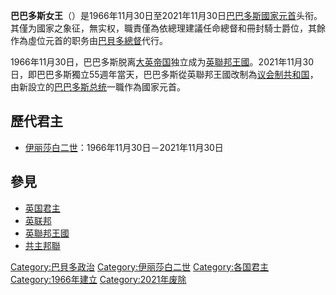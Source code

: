 {{NoteTA
|G1=PoliticiansUK
|G2=Country
}}
{{Infobox Monarchy
|border = 
|royal_title = 女王
|realm = 巴巴多斯
|native_name = {{lang|en|Queen of Barbados}}
|coatofarms = Royal_Standard_of_Barbados.svg
|image = Elizabeth II greets NASA GSFC employees, May 8, 2007 edit.jpg
|caption = [[伊丽莎白二世|伊丽莎白二世]]
|first_monarch = [[伊丽莎白二世|伊丽莎白二世]]
|last_monarch = [[伊丽莎白二世|伊丽莎白二世]]
|began = 1966年11月30日
|ended = 2021年11月30日
}}
'''巴巴多斯女王'''（{{lang-en|Queen of Barbados}}）是1966年11月30日至2021年11月30日[[巴巴多斯|巴巴多斯]][[國家元首|國家元首]]头衔。其僅为國家之象征，無实权，職責僅為依總理建議任命總督和冊封騎士爵位，其餘作為虛位元首的职务由[[巴貝多總督|巴貝多總督]]代行。

1966年11月30日，巴巴多斯脱离[[大英帝国|大英帝国]]独立成为[[英聯邦王國|英聯邦王國]]。2021年11月30日，即巴巴多斯獨立55週年當天，巴巴多斯從英聯邦王國改制為[[议会共和制|议会制共和国]]，由新設立的[[巴巴多斯总统|巴巴多斯总统]]一職作為國家元首。

== 歷代君主 ==
* [[伊丽莎白二世|伊丽莎白二世]]：1966年11月30日－2021年11月30日

==參見==
* [[英国君主|英国君主]]
* [[英联邦|英联邦]]
* [[英聯邦王國|英聯邦王國]]
* [[共主邦聯|共主邦聯]]

{{君主制}}
{{巴貝多國家元首}}
{{英联邦王国}}


[[Category:巴貝多政治|Category:巴貝多政治]]
[[Category:伊丽莎白二世|Category:伊丽莎白二世]]
[[Category:各国君主|Category:各国君主]]
[[Category:1966年建立|Category:1966年建立]]
[[Category:2021年废除|Category:2021年废除]]